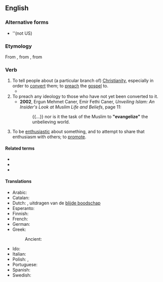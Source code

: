 ==English==

===Alternative forms===
* {{l|en|evangelise}} ''(not US)

===Etymology===
From {{etyl|fro|en}} {{m|la|évangéliser}}, from {{etyl|la|en}} {{m|la|evangelizare}}, from {{etyl|grc|en}} {{m|grc|εὐαγγελίζω}}

===Verb===
{{en-verb|evangeliz}}

# To tell people about (a particular branch of) [[Christianity]], especially in order to [[convert]] them; to [[preach]] the [[gospel]] to.
#* {{RQ:Milton Paradise Lost|X|url=https://books.google.com/books?id=F08CAAAAQAAJ&pg=PP369|lines=1389–1390|text=his Apoſtles, whom he ſends To '''evangelize''' the Nations}}
# To preach any ideology to those who have not yet been converted to it.
#* '''2002''', Ergun Mehmet Caner, Emir Fethi Caner, ''Unveiling Islam: An Insider's Look at Muslim Life and Beliefs'', page 11:
#*: {{...}} nor is it the task of the Muslim to '''"evangelize"''' the unbelieving world.
# To be [[enthusiastic]] about something, and to attempt to share that enthusiasm with others; to [[promote]].

====Related terms====
* {{l|en|angel}}
* {{l|en|evangelism}}
* {{l|en|evangelist}}

====Translations====
{{trans-top|tell people about Christianity}}
* Arabic: {{t+|ar|بَشَّرَ}}
* Catalan: {{t+|ca|evangelitzar}}
* Dutch: {{t+|nl|evangeliseren}}, uitdragen van de [[blijde boodschap]]
* Esperanto: {{t|eo|evangelizi}}
* Finnish: {{t|fi|evankelioida}}
* French: {{t+|fr|évangéliser}}
* German: {{t|de|evangelisieren}}
* Greek:
*: Ancient: {{t|grc|εὐαγγελίζω}}
{{trans-mid}}
* Ido: {{t+|io|evangeliizar}}
* Italian: {{t+|it|evangelizzare}}
* Polish: {{t+|pl|ewangelizować}}, {{t|pl|głosić dobrą nowinę}}
* Portuguese: {{t+|pt|evangelizar}}
* Spanish: {{t+|es|evangelizar}}
* Swedish: {{t|sv|evangelisera}}
{{trans-bottom}}